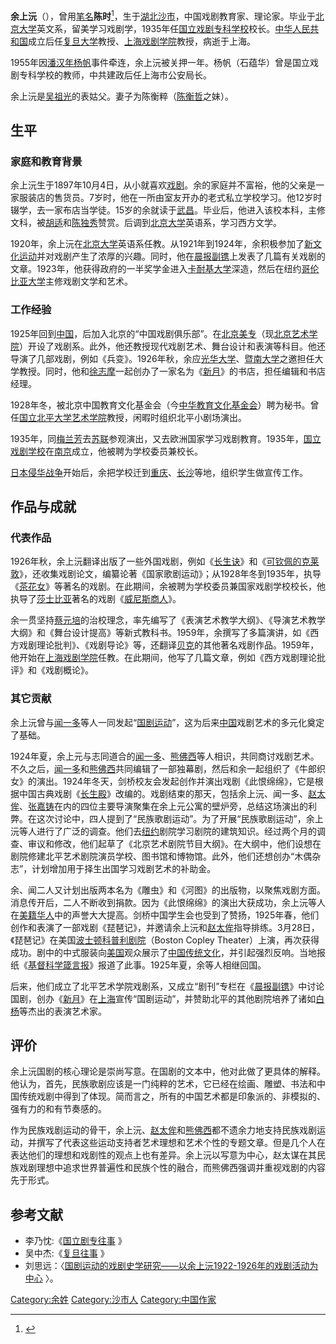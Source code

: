 {{Infobox Officeholder
|姓名=余上沅
|圖像=File:余上沅.jpg
|圖像大小=200px
|圖像說明=  
| 性別     = 男
| 字       = 
| 號       = 
| 別名     = 
| 出生名   = 
| 出生日期 = 1897年10月4日
| 出生地點 = {{QING}}[[湖北省|湖北省]][[沙市|沙市]]
| 逝世日期 = {{death date and age|1970|4|30|1897|10|4}}
| 逝世地點 = {{PRC}}[[上海市|上海市]]
| 死因     = 
| 墓地     = 
| 墓地座標 = 
| 籍貫     = 
| 國籍     = {{PRC}}
| 公民權   = 
| 政黨     = 
| 其他政黨 = 
| 身高     = 
| 配偶     = 陈衡粹
| 伴侶     = 
| 兒女     = 余安东（子）
| 父母     = 
| 親屬     = 
| 居住地   = 
| 學歷     = 
| 母校     = 
| 職業     = 中国戏剧作家、教育家、理论家
| 專業     = 
| 知名原因 = [[国剧运动|国剧运动]]
| 著作     = 
| 宗教信仰 = 
| 獲獎     = 
| 簽名     = 
| 腳註     = 
}}
'''余上沅'''（{{bd|1897年|10月4日|1970年|4月30日|catIdx=Y余}}），曾用[[笔名|笔名]]'''陈时'''<ref name="中国文学家辞典">{{Cite book |title=中国文学家辞典·现代第二分册 |publisher=四川人民出版社 |year=1982 |unified=17118·51 |pages=453-454}}</ref>，生于[[湖北|湖北]][[沙市|沙市]]，中国戏剧教育家、理论家。毕业于[[北京大学|北京大学]]英文系，留美学习戏剧学，1935年任[[国立戏剧专科学校|国立戏剧专科学校]]校长。[[中华人民共和国|中华人民共和国]]成立后任[[复旦大学|复旦大学]]教授、[[上海戏剧学院|上海戏剧学院]]教授，病逝于上海。

1955年因[[潘汉年|潘汉年]][[杨帆|杨帆]]事件牵连，余上沅被关押一年。杨帆（石蕴华）曾是国立戏剧专科学校的教师，中共建政后任上海市公安局长。

余上沅是[[吴祖光|吴祖光]]的表姑父。妻子为陈衡粹（[[陈衡哲|陈衡哲]]之妹）。

==生平==
===家庭和教育背景===
余上沅生于1897年10月4日，从小就喜欢[[戏剧|戏剧]]。余的家庭并不富裕，他的父亲是一家服装店的售货员。7岁时，他在一所由室友开办的老式私立学校学习。他12岁时辍学，去一家布店当学徒。15岁的余就读于[[武昌区布恩纪念学校|武昌]]。毕业后，他进入该校本科，主修文科，被[[胡适|胡适]]和[[陈独秀|陈独秀]]赞赏。后调到[[北京大学|北京大学]]英语系，学习西方文学。

1920年，余上沅在[[北京大学|北京大学]]英语系任教。从1921年到1924年，余积极参加了[[新文化运动|新文化运动]]并对戏剧产生了浓厚的兴趣。同时，他在[[晨报副镌|晨报副镌]]上发表了几篇有关戏剧的文章。1923年，他获得政府的一半奖学金进入[[卡耐基大学|卡耐基大学]]深造，然后在纽约[[哥伦比亚大学|哥伦比亚大学]]主修戏剧文学和艺术。
===工作经验===
1925年回到[[中国|中国]]，后加入北京的“中国戏剧俱乐部”。在[[北京美专|北京美专]]（现[[北京艺术学院|北京艺术学院]]）开设了戏剧系。此外，他还教授现代戏剧艺术、舞台设计和表演等科目。他还导演了几部戏剧，例如《兵变》。1926年秋，余应[[光华大学|光华大学]]、[[暨南大学|暨南大学]]之邀担任大学教授。同时，他和[[徐志摩|徐志摩]]一起创办了一家名为《[[新月|新月]]》的书店，担任编辑和书店经理。

1928年冬，被北京中国教育文化基金会（今[[中华教育文化基金会|中华教育文化基金会]]）聘为秘书。曾任[[国立北平大学艺术学院|国立北平大学艺术学院]]教授，闲暇时组织北平小剧场演出。

1935年，同[[梅兰芳|梅兰芳]]去[[苏联|苏联]]参观演出，又去欧洲国家学习戏剧教育。1935年，[[国立戏剧学校|国立戏剧学校]]在[[南京|南京]]成立，他被聘为学校委员兼校长。

[[日本侵华战争|日本侵华战争]]开始后，余把学校迁到[[重庆|重庆]]、[[长沙|长沙]]等地，组织学生做宣传工作。
==作品与成就==
===代表作品===
1926年秋，余上沅翻译出版了一些外国戏剧，例如《[[长生诀|长生诀]]》和《[[可钦佩的克莱敦|可钦佩的克莱敦]]》，还收集戏剧论文，编纂论著《国家歌剧运动》；从1928年冬到1935年，执导《[[茶花女|茶花女]]》等著名的戏剧。在此期间，余被聘为学校委员兼国家戏剧学校校长，他执导了[[莎士比亚|莎士比亚]]著名的戏剧《[[威尼斯商人|威尼斯商人]]》。

余一贯坚持[[蔡元培|蔡元培]]的治校理念，率先编写了《表演艺术教学大纲》、《导演艺术教学大纲》和《舞台设计提高》等新式教科书。1959年，余撰写了多篇演讲，如《西方戏剧理论批判》、《戏剧导论》等，还翻译[[贝克|贝克]]的其他著名戏剧作品。1959年，他开始在[[上海戏剧学院|上海戏剧学院]]任教。在此期间，他写了几篇文章，例如《西方戏剧理论批评》和《戏剧概论》。
===其它贡献===
余上沅曾与[[闻一多|闻一多]]等人一同发起“[[国剧运动|国剧运动]]”，这为后来[[中国|中国]]戏剧艺术的多元化奠定了基础。

1924年夏，余上元与志同道合的[[闻一多|闻一多]]、[[熊佛西|熊佛西]]等人相识，共同商讨戏剧艺术。不久之后，[[闻一多|闻一多]]和[[熊佛西|熊佛西]]共同编辑了一部独幕剧，然后和余一起组织了《牛郎织女》的演出。1924年冬天，剑桥校友会发起创作并演出戏剧《此恨绵绵》，它是根据中国古典戏剧《[[长生殿|长生殿]]》改编的。戏剧结束的那天，包括余上沅、闻一多、[[赵太侔|赵太侔]]、[[张嘉铸|张嘉铸]]在内的四位主要导演聚集在余上元公寓的壁炉旁，总结这场演出的利弊。在这次讨论中，四人提到了“民族歌剧运动”。为了开展“民族歌剧运动”，余上沅等人进行了广泛的调查。他们去[[纽约|纽约]]剧院学习剧院的建筑知识。经过两个月的调查、审议和修改，他们起草了《北京艺术剧院节目大纲》。在大纲中，他们设想在剧院修建北平艺术剧院演员学校、图书馆和博物馆。此外，他们还想创办“木偶杂志”，计划增加用于择生出国学习戏剧艺术的补助金。

余、闻二人又计划出版两本名为《雕虫》和《河图》的出版物，以聚焦戏剧方面。消息传开后，二人不断收到捐款。因为《此恨绵绵》的演出大获成功，余上沅等人在[[美籍华人|美籍华人]]中的声誉大大提高。剑桥中国学生会也受到了赞扬，1925年春，他们创作和表演了一部戏剧《琵琶记》，并邀请余上沅和[[赵太侔|赵太侔]]指导排练。3月28日，《琵琶记》在美国[[波士顿科普利剧院|波士顿科普利剧院]]（Boston Copley Theater）上演，再次获得成功。剧中的中式服装向[[美国|美国]]观众展示了[[中国传统文化|中国传统文化]]，并引起强烈反响。当地报纸《[[基督科学箴言报|基督科学箴言报]]》报道了此事。1925年夏，余等人相继回国。

后来，他们成立了北平艺术学院戏剧系，又成立“剧刊”专栏在《[[晨报副镌|晨报副镌]]》中讨论国剧，创办《[[新月|新月]]》在[[上海|上海]]宣传“国剧运动”，并赞助北平的其他剧院培养了诸如[[白杨_(演员)|白杨]]等杰出的表演艺术家。

==评价==
余上沅国剧的核心理论是崇尚写意。在国剧的文本中，他对此做了更具体的解释。他认为，首先，民族歌剧应该是一门纯粹的艺术，它已经在绘画、雕塑、书法和中国传统戏剧中得到了体现。简而言之，所有的中国艺术都是印象派的、非模拟的、强有力的和有节奏感的。

作为民族戏剧运动的骨干，余上沅、[[赵太侔|赵太侔]]和[[熊佛西|熊佛西]]都不遗余力地支持民族戏剧运动，并撰写了代表这些运动支持者艺术理想和艺术个性的专题文章。但是几个人在表达他们的理想和戏剧性的观点上也有差异。余上沅以写意为中心，赵太谋在其民族戏剧理想中追求世界普遍性和民族个性的融合，而熊佛西强调并重视戏剧的内容先于形式。

==参考文献==
*李乃忱:《[http://www.hxzq.net/aspshow/showarticle.asp?id=5792 国立剧专往事] {{Wayback|url=http://www.hxzq.net/aspshow/showarticle.asp?id=5792 |date=20200212190113 }}》
*吴中杰:《[http://shuku.net/novels/baogao/fudanwangshi/fudanwangshi11.html 复旦往事] {{Wayback|url=http://shuku.net/novels/baogao/fudanwangshi/fudanwangshi11.html |date=20160305162103 }}》
*刘思远：〈[http://www.nssd.org/articles/article_read.aspx?id=668472210 国剧运动的戏剧史学研究——以余上沅1922-1926年的戏剧活动为中心] {{Wayback|url=http://www.nssd.org/articles/article_read.aspx?id=668472210 |date=20180223173040 }}〉。
{{reflist}}

[[Category:余姓|Category:余姓]]
[[Category:沙市人|Category:沙市人]]
[[Category:中国作家|Category:中国作家]]